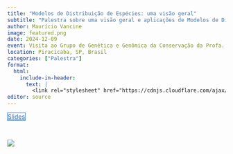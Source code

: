 ```yaml
---
title: "Modelos de Distribuição de Espécies: uma visão geral"
subtitle: "Palestra sobre uma visão geral e aplicações de Modelos de Distribuição de Espécies (SDMs)."
author: Maurício Vancine
image: featured.png
date: 2024-12-09
event: Visita ao Grupo de Genética e Genômica da Conservação da Profa. Maria Zucchi (USP/ESALQ)
location: Piracicaba, SP, Brasil
categories: ["Palestra"]
format:
  html:
    include-in-header: 
      text: |
        <link rel="stylesheet" href="https://cdnjs.cloudflare.com/ajax/libs/font-awesome/6.5.0/css/all.min.css">
editor: source
---
```


<div class="mt-4 d-flex flex-row flex-wrap gap-1 justify-content-left justify-content-sm-start" role="group" aria-label="Links">
  <a href="https://mauriciovancine.github.io/slides/slides-sdm-esalq/slides-sdm-esalq.pdf" class="btn btn-custom text-capitalize" target="_blank"><i class="fas fa-images me-1"></i>Slides</a>
</div>

<style>
  .btn-custom {
    background-color: white;
    border: 1px solid #1c6cbe; /* Borda azul */
    color: #1c6cbe; /* Texto azul */
    transition: background-color 0.3s, color 0.3s;
  }
  .btn-custom:hover {
    background-color: #1c6cbe; /* Cor de fundo azul ao passar o mouse */
    color: white; /* Texto branco */
  }
</style>

<br>

![](featured.jpg)
